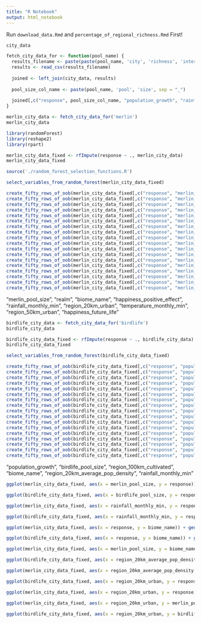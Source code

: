 ```yaml
---
title: "R Notebook"
output: html_notebook
---
```

Run `download_data.Rmd` and `percentage_of_regional_richness.Rmd` First!

```r
city_data
```

```r
fetch_city_data_for <- function(pool_name) {
  results_filename <- paste(paste(pool_name, 'city', 'richness', 'intercept', sep = "_"), "csv", sep = ".")
  results <- read_csv(results_filename)
  
  joined <- left_join(city_data, results)
  
  pool_size_col_name <- paste(pool_name, 'pool', 'size', sep = "_")
  
  joined[,c("response", pool_size_col_name, "population_growth", "rainfall_monthly_min", "rainfall_annual_average", "rainfall_monthly_max", "temperature_annual_average", "temperature_monthly_min", "temperature_monthly_max", "happiness_negative_effect", "happiness_positive_effect", "happiness_future_life", "number_of_biomes", "realm", "biome_name", "region_20km_includes_estuary", "region_50km_includes_estuary", "region_100km_includes_estuary", "city_includes_estuary", "region_20km_average_pop_density", "region_50km_average_pop_density", "region_100km_average_pop_density", "city_max_pop_density", "city_average_pop_density", "mean_population_exposure_to_pm2_5_2019", "region_20km_cultivated", "region_20km_urban", "region_50km_cultivated", "region_50km_urban", "region_100km_cultivated", "region_100km_urban", "region_20km_elevation_delta", "region_20km_mean_elevation", "region_50km_elevation_delta", "region_50km_mean_elevation", "region_100km_elevation_delta", "region_100km_mean_elevation", "city_elevation_delta", "city_mean_elevation", "urban", "shrubs", "permanent_water", "open_forest", "herbaceous_wetland", "herbaceous_vegetation", "cultivated", "closed_forest", "share_of_population_within_400m_of_open_space", "percentage_urban_area_as_streets", "percentage_urban_area_as_open_public_spaces_and_streets", "percentage_urban_area_as_open_public_spaces", "city_gdp_per_population")]
}
```


```r
merlin_city_data <- fetch_city_data_for('merlin')
merlin_city_data
```

```r
library(randomForest)
library(reshape2)
library(rpart)
```

```r
merlin_city_data_fixed <- rfImpute(response ~ ., merlin_city_data)
merlin_city_data_fixed
```


```r
source('./random_forest_selection_functions.R')
```

```r
select_variables_from_random_forest(merlin_city_data_fixed)
```


```r
create_fifty_rows_of_oob(merlin_city_data_fixed[,c("response", "merlin_pool_size")])
create_fifty_rows_of_oob(merlin_city_data_fixed[,c("response", "merlin_pool_size", "realm")])
create_fifty_rows_of_oob(merlin_city_data_fixed[,c("response", "merlin_pool_size", "realm", "biome_name")])
create_fifty_rows_of_oob(merlin_city_data_fixed[,c("response", "merlin_pool_size", "realm", "biome_name", "happiness_positive_effect")])
create_fifty_rows_of_oob(merlin_city_data_fixed[,c("response", "merlin_pool_size", "realm", "biome_name", "happiness_positive_effect", "rainfall_monthly_min")])
create_fifty_rows_of_oob(merlin_city_data_fixed[,c("response", "merlin_pool_size", "realm", "biome_name", "happiness_positive_effect", "rainfall_monthly_min", "region_20km_urban")])
create_fifty_rows_of_oob(merlin_city_data_fixed[,c("response", "merlin_pool_size", "realm", "biome_name", "happiness_positive_effect", "rainfall_monthly_min", "region_20km_urban", "temperature_monthly_min")])
create_fifty_rows_of_oob(merlin_city_data_fixed[,c("response", "merlin_pool_size", "realm", "biome_name", "happiness_positive_effect", "rainfall_monthly_min", "region_20km_urban", "temperature_monthly_min", "region_50km_urban")])
create_fifty_rows_of_oob(merlin_city_data_fixed[,c("response", "merlin_pool_size", "realm", "biome_name", "happiness_positive_effect", "rainfall_monthly_min", "region_20km_urban", "temperature_monthly_min", "region_50km_urban", "happiness_future_life")])
create_fifty_rows_of_oob(merlin_city_data_fixed[,c("response", "merlin_pool_size", "realm", "biome_name", "happiness_positive_effect", "rainfall_monthly_min", "region_20km_urban", "temperature_monthly_min", "region_50km_urban", "happiness_future_life", "region_50km_elevation_delta")])
create_fifty_rows_of_oob(merlin_city_data_fixed[,c("response", "merlin_pool_size", "realm", "biome_name", "happiness_positive_effect", "rainfall_monthly_min", "region_20km_urban", "temperature_monthly_min", "region_50km_urban", "happiness_future_life", "region_50km_elevation_delta", "shrubs")])
create_fifty_rows_of_oob(merlin_city_data_fixed[,c("response", "merlin_pool_size", "realm", "biome_name", "happiness_positive_effect", "rainfall_monthly_min", "region_20km_urban", "temperature_monthly_min", "region_50km_urban", "happiness_future_life", "region_50km_elevation_delta", "shrubs", "permanent_water")])
create_fifty_rows_of_oob(merlin_city_data_fixed[,c("response", "merlin_pool_size", "realm", "biome_name", "happiness_positive_effect", "rainfall_monthly_min", "region_20km_urban", "temperature_monthly_min", "region_50km_urban", "happiness_future_life", "region_50km_elevation_delta", "shrubs", "permanent_water", "city_gdp_per_population")])
create_fifty_rows_of_oob(merlin_city_data_fixed[,c("response", "merlin_pool_size", "realm", "biome_name", "happiness_positive_effect", "rainfall_monthly_min", "region_20km_urban", "temperature_monthly_min", "region_50km_urban", "happiness_future_life", "region_50km_elevation_delta", "shrubs", "permanent_water", "city_gdp_per_population", "region_100km_cultivated")])
create_fifty_rows_of_oob(merlin_city_data_fixed[,c("response", "merlin_pool_size", "realm", "biome_name", "happiness_positive_effect", "rainfall_monthly_min", "region_20km_urban", "temperature_monthly_min", "region_50km_urban", "happiness_future_life", "region_50km_elevation_delta", "shrubs", "permanent_water", "city_gdp_per_population", "region_100km_cultivated", "region_50km_cultivated")])
create_fifty_rows_of_oob(merlin_city_data_fixed[,c("response", "merlin_pool_size", "realm", "biome_name", "happiness_positive_effect", "rainfall_monthly_min", "region_20km_urban", "temperature_monthly_min", "region_50km_urban", "happiness_future_life", "region_50km_elevation_delta", "shrubs", "permanent_water", "city_gdp_per_population", "region_100km_cultivated", "region_50km_cultivated", "region_50km_average_pop_density")])
create_fifty_rows_of_oob(merlin_city_data_fixed[,c("response", "merlin_pool_size", "realm", "biome_name", "happiness_positive_effect", "rainfall_monthly_min", "region_20km_urban", "temperature_monthly_min", "region_50km_urban", "happiness_future_life", "region_50km_elevation_delta", "shrubs", "permanent_water", "city_gdp_per_population", "region_100km_cultivated", "region_50km_cultivated", "region_50km_average_pop_density", "happiness_negative_effect")])
create_fifty_rows_of_oob(merlin_city_data_fixed[,c("response", "merlin_pool_size", "realm", "biome_name", "happiness_positive_effect", "rainfall_monthly_min", "region_20km_urban", "temperature_monthly_min", "region_50km_urban", "happiness_future_life", "region_50km_elevation_delta", "shrubs", "permanent_water", "city_gdp_per_population", "region_100km_cultivated", "region_50km_cultivated", "region_50km_average_pop_density", "happiness_negative_effect", "region_100km_urban")])
```

"merlin_pool_size", "realm", "biome_name", "happiness_positive_effect", "rainfall_monthly_min", "region_20km_urban", "temperature_monthly_min", "region_50km_urban", "happiness_future_life"


```r
birdlife_city_data <- fetch_city_data_for('birdlife')
birdlife_city_data
```

```r
birdlife_city_data_fixed <- rfImpute(response ~ ., birdlife_city_data)
birdlife_city_data_fixed
```

```r
select_variables_from_random_forest(birdlife_city_data_fixed)
```

```r
create_fifty_rows_of_oob(birdlife_city_data_fixed[,c("response", "population_growth")])
create_fifty_rows_of_oob(birdlife_city_data_fixed[,c("response", "population_growth", "birdlife_pool_size")])
create_fifty_rows_of_oob(birdlife_city_data_fixed[,c("response", "population_growth", "birdlife_pool_size", "region_100km_cultivated")])
create_fifty_rows_of_oob(birdlife_city_data_fixed[,c("response", "population_growth", "birdlife_pool_size", "region_100km_cultivated", "biome_name")])
create_fifty_rows_of_oob(birdlife_city_data_fixed[,c("response", "population_growth", "birdlife_pool_size", "region_100km_cultivated", "biome_name", "region_20km_average_pop_density")])
create_fifty_rows_of_oob(birdlife_city_data_fixed[,c("response", "population_growth", "birdlife_pool_size", "region_100km_cultivated", "biome_name", "region_20km_average_pop_density", "rainfall_monthly_min")])
create_fifty_rows_of_oob(birdlife_city_data_fixed[,c("response", "population_growth", "birdlife_pool_size", "region_100km_cultivated", "biome_name", "region_20km_average_pop_density", "rainfall_monthly_min", "region_50km_cultivated")])
create_fifty_rows_of_oob(birdlife_city_data_fixed[,c("response", "population_growth", "birdlife_pool_size", "region_100km_cultivated", "biome_name", "region_20km_average_pop_density", "rainfall_monthly_min", "region_50km_cultivated", "permanent_water")])
create_fifty_rows_of_oob(birdlife_city_data_fixed[,c("response", "population_growth", "birdlife_pool_size", "region_100km_cultivated", "biome_name", "region_20km_average_pop_density", "rainfall_monthly_min", "region_50km_cultivated", "permanent_water", "region_50km_average_pop_density")])
create_fifty_rows_of_oob(birdlife_city_data_fixed[,c("response", "population_growth", "birdlife_pool_size", "region_100km_cultivated", "biome_name", "region_20km_average_pop_density", "rainfall_monthly_min", "region_50km_cultivated", "permanent_water", "region_50km_average_pop_density", "rainfall_monthly_max")])
create_fifty_rows_of_oob(birdlife_city_data_fixed[,c("response", "population_growth", "birdlife_pool_size", "region_100km_cultivated", "biome_name", "region_20km_average_pop_density", "rainfall_monthly_min", "region_50km_cultivated", "permanent_water", "region_50km_average_pop_density", "rainfall_monthly_max", "percentage_urban_area_as_open_public_spaces")])
create_fifty_rows_of_oob(birdlife_city_data_fixed[,c("response", "population_growth", "birdlife_pool_size", "region_100km_cultivated", "biome_name", "region_20km_average_pop_density", "rainfall_monthly_min", "region_50km_cultivated", "permanent_water", "region_50km_average_pop_density", "rainfall_monthly_max", "percentage_urban_area_as_open_public_spaces", "temperature_monthly_min")])
create_fifty_rows_of_oob(birdlife_city_data_fixed[,c("response", "population_growth", "birdlife_pool_size", "region_100km_cultivated", "biome_name", "region_20km_average_pop_density", "rainfall_monthly_min", "region_50km_cultivated", "permanent_water", "region_50km_average_pop_density", "rainfall_monthly_max", "percentage_urban_area_as_open_public_spaces", "temperature_monthly_min", "mean_population_exposure_to_pm2_5_2019", "region_20km_cultivated")])
create_fifty_rows_of_oob(birdlife_city_data_fixed[,c("response", "population_growth", "birdlife_pool_size", "region_100km_cultivated", "biome_name", "region_20km_average_pop_density", "rainfall_monthly_min", "region_50km_cultivated", "permanent_water", "region_50km_average_pop_density", "rainfall_monthly_max", "percentage_urban_area_as_open_public_spaces", "temperature_monthly_min", "mean_population_exposure_to_pm2_5_2019", "region_20km_cultivated", "shrubs")])
create_fifty_rows_of_oob(birdlife_city_data_fixed[,c("response", "population_growth", "birdlife_pool_size", "region_100km_cultivated", "biome_name", "region_20km_average_pop_density", "rainfall_monthly_min", "region_50km_cultivated", "permanent_water", "region_50km_average_pop_density", "rainfall_monthly_max", "percentage_urban_area_as_open_public_spaces", "temperature_monthly_min", "mean_population_exposure_to_pm2_5_2019", "region_20km_cultivated", "shrubs", "region_100km_average_pop_density")])
create_fifty_rows_of_oob(birdlife_city_data_fixed[,c("response", "population_growth", "birdlife_pool_size", "region_100km_cultivated", "biome_name", "region_20km_average_pop_density", "rainfall_monthly_min", "region_50km_cultivated", "permanent_water", "region_50km_average_pop_density", "rainfall_monthly_max", "percentage_urban_area_as_open_public_spaces", "temperature_monthly_min", "mean_population_exposure_to_pm2_5_2019", "region_20km_cultivated", "shrubs", "region_100km_average_pop_density", "region_100km_urban")])
create_fifty_rows_of_oob(birdlife_city_data_fixed[,c("response", "population_growth", "birdlife_pool_size", "region_100km_cultivated", "biome_name", "region_20km_average_pop_density", "rainfall_monthly_min", "region_50km_cultivated", "permanent_water", "region_50km_average_pop_density", "rainfall_monthly_max", "percentage_urban_area_as_open_public_spaces", "temperature_monthly_min", "mean_population_exposure_to_pm2_5_2019", "region_20km_cultivated", "shrubs", "region_100km_average_pop_density", "region_100km_urban", "temperature_annual_average")])
```

"population_growth", "birdlife_pool_size", "region_100km_cultivated", "biome_name", "region_20km_average_pop_density", "rainfall_monthly_min"


```r
ggplot(merlin_city_data_fixed, aes(x = merlin_pool_size, y = response)) + geom_point()
```
```r
ggplot(birdlife_city_data_fixed, aes(x = birdlife_pool_size, y = response)) + geom_point()
```


```r
ggplot(merlin_city_data_fixed, aes(x = rainfall_monthly_min, y = response)) + geom_point()
```
```r
ggplot(birdlife_city_data_fixed, aes(x = rainfall_monthly_min, y = response)) + geom_point()
```

```r
ggplot(merlin_city_data_fixed, aes(x = response, y = biome_name)) + geom_boxplot()
```
```r
ggplot(birdlife_city_data_fixed, aes(x = response, y = biome_name)) + geom_boxplot()
```

```r
ggplot(merlin_city_data_fixed, aes(x = merlin_pool_size, y = biome_name)) + geom_boxplot()
```


```r
ggplot(birdlife_city_data_fixed, aes(x = region_20km_average_pop_density, y = response)) + geom_point()
```
```r
ggplot(merlin_city_data_fixed, aes(x = region_20km_average_pop_density, y = response)) + geom_point()
```

```r
ggplot(birdlife_city_data_fixed, aes(x = region_20km_urban, y = response)) + geom_point()
```
```r
ggplot(merlin_city_data_fixed, aes(x = region_20km_urban, y = response)) + geom_point()
```

```r
ggplot(merlin_city_data_fixed, aes(x = region_20km_urban, y = merlin_pool_size)) + geom_point()
```

```r
ggplot(birdlife_city_data_fixed, aes(x = region_20km_urban, y = birdlife_pool_size)) + geom_point()
```

